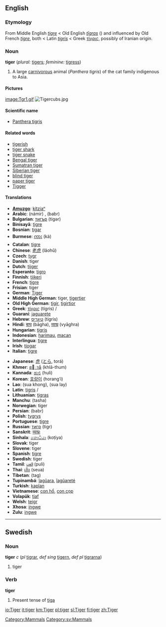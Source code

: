 ==English==
[[Category:Mammals]]
{{wikipedia}}
===Etymology===
From Middle English ''[[tigre]]'' < Old English ''[[tigras|tīgras]]'' ({{p}}) and influenced by Old French ''[[tigre]]'', both < Latin ''[[tigris]]'' < Greek [[τίγρις]], possibly of Iranian origin.

===Noun===
'''tiger''' (''plural:'' [[tigers]]; ''feminine:'' [[tigress]])

#A large [[carnivorous]] animal (''Panthera tigris'') of the cat family indigenous to Asia.

====Pictures====
[[image:Tgr1.gif]]      [[Image:Tigercubs.jpg]]

====Scientific name====
*[[Panthera tigris]]

====Related words====
*[[tigerish]]
*[[tiger shark]]
*[[tiger snake]]
*[[Bengal tiger]]
*[[Sumatran tiger]]
*[[Siberian tiger]]
*[[blind tiger]]
*[[paper tiger]]
*[[Tigger]]

====Translations====
{{top}}
*'''[[Amuzgo]]''': [[kítziaⁿ]]
*'''Arabic''': {{ARchar|[[نمر|نَمِرٌ]]}} (námir) {{m}}, {{ARchar|[[ببر|بَبرٌ]]}} (babr) {{m}}
*'''Bulgarian''': [[тигър]] (tigər) {{m}}
*'''Binisayâ''': [[tigre]]
*'''Bosnian''': [[tigar]]
*'''Burmese''': [[ကား]] (kà)
*'''Catalan''': [[tigre]] {{m}}
*'''Chinese''': [[老虎]] (lǎohǔ)
*'''Czech''': [[tygr]] {{m}}
*'''Danish''': tiger
*'''Dutch''': [[tijger]] {{m}}
*'''Esperanto''': [[tigro]]
*'''Finnish''': [[tiikeri]]
*'''French''': [[tigre]] {{m}}
*'''Frisian''': tiger
*'''German''': [[Tiger]] {{m}}
*'''Middle High German''': tiger, [[tigertier]]
*'''Old High German''': [[tigir]], [[tigirtior]]
*'''Greek''': [[τίγρις]] (tígris) {{m}}/{{f}}
*'''Guaraní''': [[jaguarete]]
*'''Hebrew''': [[טיגריס]] (tigris) {{m}}
*'''Hindi''': [[बाघ]] (bāgha), [[व्याघ्र]] (vyāghra)
*'''Hungarian''': [[tigris]]
*'''Indonesian''': [[harimau]], [[macan]]
*'''Interlingua''': [[tigre]]
*'''Irish''': [[tíogar]] {{m}}
*'''Italian''': [[tigre]] {{m}}
{{mid}}
*'''Japanese''': [[虎]] ([[とら]], torá)
*'''Khmer''': [[ខាធំ]] (khlā-thum)
*'''Kannada''': [[ಹುಲಿ]] (huli)
*'''Korean''': [[호랑이]] (horang’i)
*'''Lao''': (sua khong), (sua lay)
*'''Latin''': [[tigris]] {{m}}/{{f}}
*'''Lithuanian''': [[tigras]] {{m}}
*'''Manchu''': (tasha)
*'''Norwegian''': tiger {{m}}
*'''Persian''': {{FAchar|[[ببر]]}} (babr)
*'''Polish''': [[tygrys]] {{m}}
*'''Portuguese''': [[tigre]] {{m}}
*'''Russian''': [[тигр]] (tigr) {{m}}
*'''Sanskrit''': [[व्याघ्रः]] {{Unicode|(vyāghraḥ)}}
*'''Sinhala''': [[කොටියා]] (koṭiya)
*'''Slovak''': tiger {{m}}
*'''Slovene''': tiger {{m}}
*'''Spanish''': [[tigre]] {{m}}
*'''Swedish''': tiger
*'''Tamil''': [[புலி]] (puli)
*'''Thai''': [[เสือ]] (seua)
*'''Tibetan''': (tag)
*'''Tupinambá''': [[îagûara]], [[îagûareté]]
*'''Turkish''': [[kaplan]]
*'''Vietnamese''': [[con hổ]], [[con cọp]]
*'''Volapük''': [[tiaf]]
*'''Welsh''': [[teigr]] {{m}}
*'''Xhosa''': [[ingwe]]
*'''Zulu''': [[ingwe]]
{{bottom}}


----

==Swedish==
[[Category:sv:Mammals]]
===Noun===
'''tiger''' ''c'' (''pl'' [[tigrar]], ''def sing'' [[tigern]], ''def pl'' [[tigrarna]])

#tiger

===Verb===
'''tiger''' 

#Present tense of [[tiga#Swedish|tiga]]

[[io:Tiger]]
[[it:tiger]]
[[km:Tiger]]
[[pl:tiger]]
[[sl:Tiger]]
[[fi:tiger]]
[[zh:Tiger]]